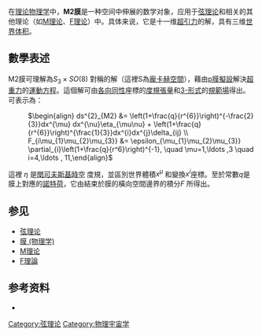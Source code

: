 在[[理论物理学|理论物理学]]中，'''M2膜'''是一种空间中伸展的数学对象，应用于[[弦理论|弦理论]]和相关的其他理论（如[[M理论|M理论]]、[[F理论|F理论]]）中。具体来说，它是十一维[[超引力|超引力]]的解，具有三维[[世界线|世界体积]]。
==數學表述==
M2膜可理解為<math>S_{3}\times SO(8)</math> 對稱的解（這裡S為[[龐卡赫空間|龐卡赫空間]]），藉由[[p膜|p膜]][[擬設|擬設]]解決[[超重力|超重力]]的[[運動方程|運動方程]]。這個解可由[[各向同性|各向同性]]座標的[[度規張量|度規張量]]和[[微分形式|3-形式]]的[[規範場|規範場]]得出。可表示為：
: <math> \begin{align} ds^{2}_{M2} &= \left(1+\frac{q}{r^{6}}\right)^{-\frac{2}{3}}dx^{\mu} dx^{\nu}\eta_{\mu\nu} + \left(1+\frac{q}{r^{6}}\right)^{\frac{1}{3}}dx^{i}dx^{j}\delta_{ij} \\
F_{i\mu_{1}\mu_{2}\mu_{3}} &= \epsilon_{\mu_{1}\mu_{2}\mu_{3}} \partial_{i}\left(1+\frac{q}{r^6}\right)^{-1}, \quad \mu=1,\ldots ,3 \quad i=4,\ldots , 11,\end{align} </math>
這裡 <math>\eta</math> 是[[閔可夫斯基時空|閔可夫斯基時空]] 度規，並區別世界體積<math>x^\mu</math> 和變換<math>x^i</math>座標。至於常數<math>q</math>是膜上對應的[[諾特定理|諾特荷]]，它由結束於膜的橫向空間邊界的積分<math>F</math> 所得出。

==参见==
*[[弦理论|弦理论]]
*[[膜_(物理学)|膜 (物理学)]]
*[[M理论|M理论]]
*[[F理論|F理論]]

==参考资料==
*{{cite journal|author1=Shamik Banerjee|author2=Ashoke Sen|title=Interpreting the M2-brane Action|doi=10.1142/S0217732309030461|year=2009|journal=Modern Physics Letters A|volume=24|issue=10|pages=721-724|arxiv=0805.3930}}

{{physics-stub}}
{{弦理论}}
[[Category:弦理论|Category:弦理论]]
[[Category:物理宇宙学|Category:物理宇宙学]]